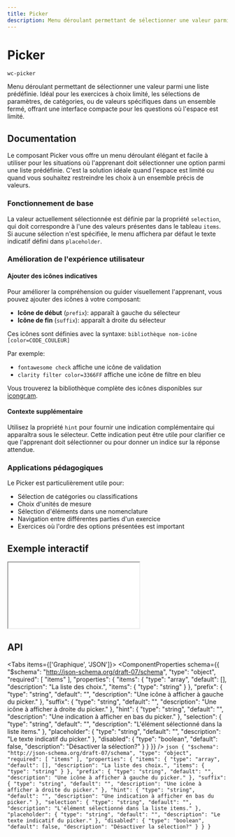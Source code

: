 ```yaml
---
title: Picker
description: Menu déroulant permettant de sélectionner une valeur parmi une liste prédéfinie. Idéal pour les exercices à choix limité, les sélections de paramètres, de catégories, ou de valeurs spécifiques dans un ensemble fermé, offrant une interface compacte pour les questions où l'espace est limité.
---
```



# Picker

`wc-picker`

Menu déroulant permettant de sélectionner une valeur parmi une liste prédéfinie. Idéal pour les exercices à choix limité, les sélections de paramètres, de catégories, ou de valeurs spécifiques dans un ensemble fermé, offrant une interface compacte pour les questions où l'espace est limité.

## Documentation

Le composant Picker vous offre un menu déroulant élégant et facile à utiliser pour les situations où l'apprenant doit sélectionner une option parmi une liste prédéfinie. C'est la solution idéale quand l'espace est limité ou quand vous souhaitez restreindre les choix à un ensemble précis de valeurs.

### Fonctionnement de base

La valeur actuellement sélectionnée est définie par la propriété `selection`, qui doit correspondre à l'une des valeurs présentes dans le tableau `items`. Si aucune sélection n'est spécifiée, le menu affichera par défaut le texte indicatif défini dans `placeholder`.

### Amélioration de l'expérience utilisateur

#### Ajouter des icônes indicatives

Pour améliorer la compréhension ou guider visuellement l'apprenant, vous pouvez ajouter des icônes à votre composant:

- **Icône de début** (`prefix`): apparaît à gauche du sélecteur
- **Icône de fin** (`suffix`): apparaît à droite du sélecteur

Ces icônes sont définies avec la syntaxe: `bibliothèque nom-icône [color=CODE_COULEUR]`

Par exemple:

- `fontawesome check` affiche une icône de validation
- `clarity filter color=3366FF` affiche une icône de filtre en bleu

Vous trouverez la bibliothèque complète des icônes disponibles sur [icongr.am](https://icongr.am).

#### Contexte supplémentaire

Utilisez la propriété `hint` pour fournir une indication complémentaire qui apparaîtra sous le sélecteur. Cette indication peut être utile pour clarifier ce que l'apprenant doit sélectionner ou pour donner un indice sur la réponse attendue.

### Applications pédagogiques

Le Picker est particulièrement utile pour:

- Sélection de catégories ou classifications
- Choix d'unités de mesure
- Sélection d'éléments dans une nomenclature
- Navigation entre différentes parties d'un exercice
- Exercices où l'ordre des options présentées est important

## Exemple interactif

<iframe
  src={useAbsoluteUrl('playground/components/wc-picker')}
  style={{ width: '100%', height: '700px', border: 'none' }}
></iframe>

## API

<Tabs items={['Graphique', 'JSON']}>
  <Tab>
    <ComponentProperties schema={{
  "$schema": "http://json-schema.org/draft-07/schema",
  "type": "object",
  "required": [
    "items"
  ],
  "properties": {
    "items": {
      "type": "array",
      "default": [],
      "description": "La liste des choix.",
      "items": {
        "type": "string"
      }
    },
    "prefix": {
      "type": "string",
      "default": "",
      "description": "Une icône à afficher à gauche du picker."
    },
    "suffix": {
      "type": "string",
      "default": "",
      "description": "Une icône à afficher à droite du picker."
    },
    "hint": {
      "type": "string",
      "default": "",
      "description": "Une indication à afficher en bas du picker."
    },
    "selection": {
      "type": "string",
      "default": "",
      "description": "L'élément sélectionné dans la liste items."
    },
    "placeholder": {
      "type": "string",
      "default": "",
      "description": "Le texte indicatif du picker."
    },
    "disabled": {
      "type": "boolean",
      "default": false,
      "description": "Désactiver la sélection?"
    }
  }
}} />
  </Tab>
  <Tab>
    ```json
    {
  "$schema": "http://json-schema.org/draft-07/schema",
  "type": "object",
  "required": [
    "items"
  ],
  "properties": {
    "items": {
      "type": "array",
      "default": [],
      "description": "La liste des choix.",
      "items": {
        "type": "string"
      }
    },
    "prefix": {
      "type": "string",
      "default": "",
      "description": "Une icône à afficher à gauche du picker."
    },
    "suffix": {
      "type": "string",
      "default": "",
      "description": "Une icône à afficher à droite du picker."
    },
    "hint": {
      "type": "string",
      "default": "",
      "description": "Une indication à afficher en bas du picker."
    },
    "selection": {
      "type": "string",
      "default": "",
      "description": "L'élément sélectionné dans la liste items."
    },
    "placeholder": {
      "type": "string",
      "default": "",
      "description": "Le texte indicatif du picker."
    },
    "disabled": {
      "type": "boolean",
      "default": false,
      "description": "Désactiver la sélection?"
    }
  }
}
    ```
  </Tab>
</Tabs>
